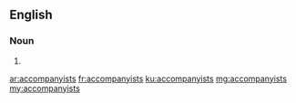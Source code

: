 ==English==

===Noun===
{{head|en}}

# {{plural of|accompanyist}}

[[ar:accompanyists]]
[[fr:accompanyists]]
[[ku:accompanyists]]
[[mg:accompanyists]]
[[my:accompanyists]]
